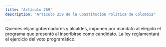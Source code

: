 ```yaml
---
title: "Artículo 259"
description: "Artículo 259 de la Constitución Política de Colombia"
---
```


Quienes elijan gobernadores y alcaldes, imponen por mandato al elegido el programa que presentó al inscribirse como candidato. La ley reglamentará el ejercicio del voto programático.
